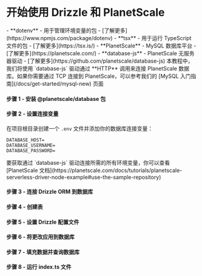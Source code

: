 
<Breadcrumbs/>

# 开始使用 Drizzle 和 PlanetScale

<Prerequisites>  
  - **dotenv** - 用于管理环境变量的包 - [了解更多](https://www.npmjs.com/package/dotenv)
  - **tsx** - 用于运行 TypeScript 文件的包 - [了解更多](https://tsx.is/)
  - **PlanetScale** - MySQL 数据库平台 - [了解更多](https://planetscale.com/)
  - **database-js** - PlanetScale 无服务器驱动 - [了解更多](https://github.com/planetscale/database-js)
</Prerequisites>

<Callout title='重要提示' type='warning'>
本教程中，我们将使用 `database-js` 驱动通过 **HTTP** 调用来连接 PlanetScale 数据库。如果你需要通过 TCP 连接到 PlanetScale，可以参考我们的 [MySQL 入门指南](/docs/get-started/mysql-new) 页面
</Callout>

<FileStructure/>

#### 步骤 1 - 安装 **@planetscale/database** 包

<InstallPackages lib='@planetscale/database'/>

#### 步骤 2 - 设置连接变量

在项目根目录创建一个 `.env` 文件并添加你的数据库连接变量：

```plaintext copy
DATABASE_HOST=
DATABASE_USERNAME=
DATABASE_PASSWORD=
```

<Callout title='提示'>
要获取通过 `database-js` 驱动连接所需的所有环境变量，你可以查看 [PlanetScale 文档](https://planetscale.com/docs/tutorials/planetscale-serverless-driver-node-example#use-the-sample-repository)
</Callout>

#### 步骤 3 - 连接 Drizzle ORM 到数据库

<ConnectPlanetScale/>

#### 步骤 4 - 创建表

<CreateTable/>

#### 步骤 5 - 设置 Drizzle 配置文件

<SetupConfig dialect='mysql' env_variable='DATABASE_URL'/>

#### 步骤 6 - 将更改应用到数据库

<ApplyChanges />

#### 步骤 7 - 填充数据并查询数据库

<QueryPlanetScale />

#### 步骤 8 - 运行 index.ts 文件

<RunFile/>
